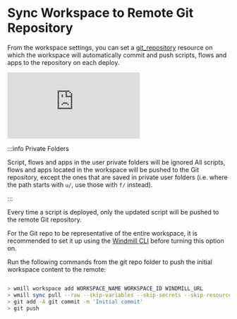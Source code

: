 
# Sync Workspace to Remote Git Repository

From the workspace settings, you can set a [git_repository](../../integrations/git_repository.mdx) resource on which the workspace will automatically commit and push scripts, flows and apps to the repository on each deploy.

<iframe
	style={{ aspectRatio: '16/9' }}
	src="https://www.youtube.com/embed/JqG0KNYWLx0?vq=hd1080"
	title="Sync Workspace to Remote Git Repository"
	frameBorder="0"
	allow="accelerometer; autoplay; clipboard-write; encrypted-media; gyroscope; picture-in-picture; web-share"
	allowFullScreen
	className="border-2 rounded-xl object-cover w-full dark:border-gray-800"
></iframe>

<br/>

:::info Private Folders

Script, flows and apps in the user private folders will be ignored 
All scripts, flows and apps located in the workspace will be pushed to the Git repository, except the ones that are saved in private user folders (i.e. where the path starts with `u/`, use those with `f/` instead).

:::

Every time a script is deployed, only the updated script will be pushed to the remote Git repository.

For the Git repo to be representative of the entire workspace, it is recommended to set it up using the [Windmill CLI](../3_cli/index.mdx) before turning this option on.

Run the following commands from the git repo folder to push the initial workspace content to the remote:

```bash

> wmill workspace add WORKSPACE_NAME WORKSPACE_ID WINDMILL_URL
> wmill sync pull --raw --skip-variables --skip-secrets --skip-resources
> git add -A git commit -m 'Initial commit'
> git push

```

<div class="text-xl mb-2 font-semibold"></div>
<div class="grid grid-cols-2 gap-6 mb-4">
	<DocCard
		title="Command-Line Interface"
		description="Interact with Windmill instances right from your terminal."
		href="/docs/advanced/cli"
	/>
</div>